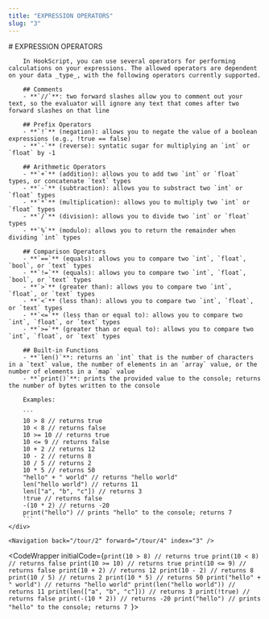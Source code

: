 ```yaml
---
title: "EXPRESSION OPERATORS"
slug: "3"
---
```



<InstructionsWrapper>
	<div className="instructions-main">
		# EXPRESSION OPERATORS

		In HookScript, you can use several operators for performing calculations on your expressions. The allowed operators are dependent on your data _type_, with the following operators currently supported.

		## Comments
		- **`//`**: two forward slashes allow you to comment out your text, so the evaluator will ignore any text that comes after two forward slashes on that line
		
		## Prefix Operators
		- **`!`** (negation): allows you to negate the value of a boolean expressions (e.g., !true == false)
		- **`-`** (reverse): syntatic sugar for multiplying an `int` or `float` by -1

		## Arithmetic Operators
		- **`+`** (addition): allows you to add two `int` or `float` types, or concatenate `text` types
		- **`-`** (subtraction): allows you to substract two `int` or `float` types
		- **`*`** (multiplication): allows you to multiply two `int` or `float` types
		- **`/`** (division): allows you to divide two `int` or `float` types
		- **`%`** (modulo): allows you to return the remainder when dividing `int` types

		## Comparison Operators
		- **`==`** (equals): allows you to compare two `int`, `float`, `bool`, or `text` types
		- **`!=`** (equals): allows you to compare two `int`, `float`, `bool`, or `text` types
		- **`>`** (greater than): allows you to compare two `int`, `float`, or `text` types
		- **`<`** (less than): allows you to compare two `int`, `float`, or `text` types
		- **`<=`** (less than or equal to): allows you to compare two `int`, `float`, or `text` types
		- **`>=`** (greater than or equal to): allows you to compare two `int`, `float`, or `text` types

		## Built-in Functions
		- **`len()`**: returns an `int` that is the number of characters in a `text` value, the number of elements in an `array` value, or the number of elements in a `map` value
		- **`print()`**: prints the provided value to the console; returns the number of bytes written to the console

		Examples:

		```
		10 > 8 // returns true
		10 < 8 // returns false
		10 >= 10 // returns true
		10 <= 9 // returns false
		10 + 2 // returns 12
		10 - 2 // returns 8
		10 / 5 // returns 2
		10 * 5 // returns 50
		"hello" + " world" // returns "hello world"
		len("hello world") // returns 11
		len(["a", "b", "c"]) // returns 3
		!true // returns false
		-(10 * 2) // returns -20
		print("hello") // prints "hello" to the console; returns 7
		```
	</div>

	<Navigation back="/tour/2" forward="/tour/4" index="3" />

</InstructionsWrapper>

<CodeWrapper initialCode={`print(10 > 8) // returns true
print(10 < 8) // returns false
print(10 >= 10) // returns true
print(10 <= 9) // returns false
print(10 + 2) // returns 12
print(10 - 2) // returns 8
print(10 / 5) // returns 2
print(10 * 5) // returns 50
print("hello" + " world") // returns "hello world"
print(len("hello world")) // returns 11
print(len(["a", "b", "c"])) // returns 3
print(!true) // returns false
print(-(10 * 2)) // returns -20
print("hello") // prints "hello" to the console; returns 7
`}>
</CodeWrapper>